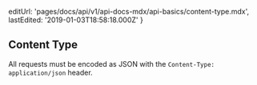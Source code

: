   editUrl: 'pages/docs/api/v1/api-docs-mdx/api-basics/content-type.mdx',
  lastEdited: '2019-01-03T18:58:18.000Z'
}

## Content Type

All requests must be encoded as JSON with the `Content-Type: application/json` header.
